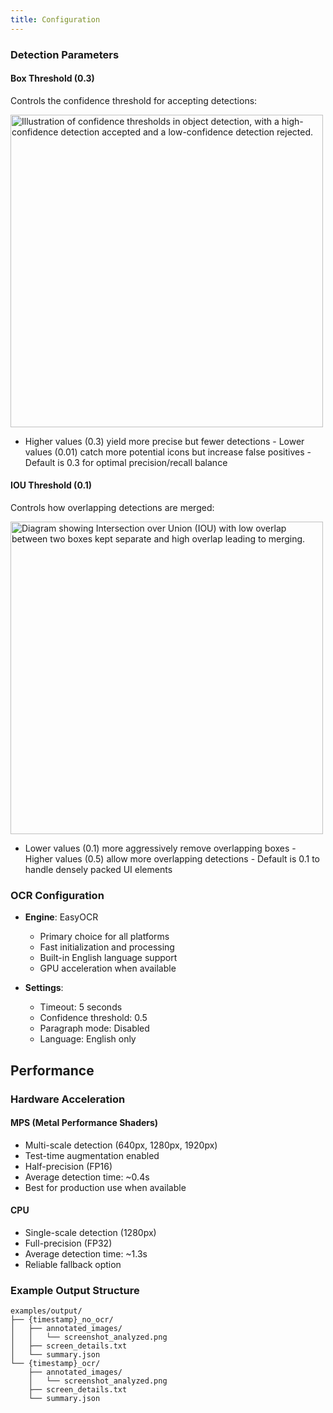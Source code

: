 ```yaml
---
title: Configuration
---
```


### Detection Parameters

#### Box Threshold (0.3)

Controls the confidence threshold for accepting detections:

<img
  src="/docs/img/som_box_threshold.png"
  alt="Illustration of confidence thresholds in object detection, with a high-confidence detection accepted and a low-confidence detection rejected."
  width="500px"
/>
- Higher values (0.3) yield more precise but fewer detections - Lower values (0.01) catch more
potential icons but increase false positives - Default is 0.3 for optimal precision/recall balance

#### IOU Threshold (0.1)

Controls how overlapping detections are merged:

<img
  src="/docs/img/som_iou_threshold.png"
  alt="Diagram showing Intersection over Union (IOU) with low overlap between two boxes kept separate and high overlap leading to merging."
  width="500px"
/>
- Lower values (0.1) more aggressively remove overlapping boxes - Higher values (0.5) allow more
overlapping detections - Default is 0.1 to handle densely packed UI elements

### OCR Configuration

- **Engine**: EasyOCR
  - Primary choice for all platforms
  - Fast initialization and processing
  - Built-in English language support
  - GPU acceleration when available

- **Settings**:
  - Timeout: 5 seconds
  - Confidence threshold: 0.5
  - Paragraph mode: Disabled
  - Language: English only

## Performance

### Hardware Acceleration

#### MPS (Metal Performance Shaders)

- Multi-scale detection (640px, 1280px, 1920px)
- Test-time augmentation enabled
- Half-precision (FP16)
- Average detection time: ~0.4s
- Best for production use when available

#### CPU

- Single-scale detection (1280px)
- Full-precision (FP32)
- Average detection time: ~1.3s
- Reliable fallback option

### Example Output Structure

```
examples/output/
├── {timestamp}_no_ocr/
│   ├── annotated_images/
│   │   └── screenshot_analyzed.png
│   ├── screen_details.txt
│   └── summary.json
└── {timestamp}_ocr/
    ├── annotated_images/
    │   └── screenshot_analyzed.png
    ├── screen_details.txt
    └── summary.json
```
